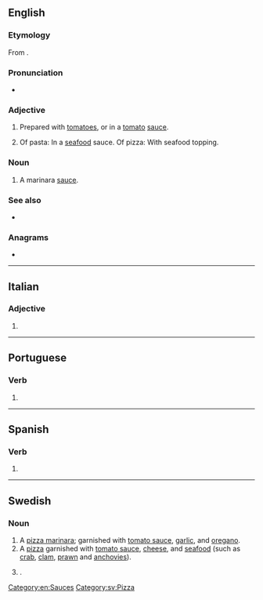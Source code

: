{{also|marinará}}
==English==
{{wikipedia}}

===Etymology===
{{root|en|ine-pro|*mer- (sea)}}
From {{der|en|it|[[alla]] [[marinaro|marinara]]||sailor style}}.

===Pronunciation===
* {{audio|en|en-au-marinara.ogg|Audio (AU)}}

===Adjective===
{{en-adj|-}}

# Prepared with [[tomatoes]], or in a [[tomato]] [[sauce]].
# {{lb|en|Australia}} Of pasta: In a [[seafood]] sauce. Of pizza: With seafood topping.

===Noun===
{{en-noun|~}}

# A marinara [[sauce]].

===See also===
* {{pedia}}

===Anagrams===
* {{anagrams|en|a=aaaimnrr|armarian}}

[[Category:en:Sauces]]

----

==Italian==

===Adjective===
{{head|it|adjective form|g=f-s}}

# {{inflection of|it|marinaro||f|s}}

----

==Portuguese==

===Verb===
{{head|pt|verb form}}

# {{pt-verb-form-of|marinar}}

----

==Spanish==

===Verb===
{{head|es|verb form}}

# {{es-verb form of|marinar}}

----

==Swedish==

===Noun===
{{sv-noun|c}}

# A [[pizza marinara]]; garnished with [[tomato sauce]], [[garlic]], and [[oregano]].
# A [[pizza]] garnished with [[tomato sauce]], [[cheese]], and [[seafood]] (such as [[crab]], [[clam]], [[prawn]] and [[anchovies]]).
# {{lb|sv|pizza}} {{synonym of|sv|frutti di mare}}.

[[Category:sv:Pizza]]